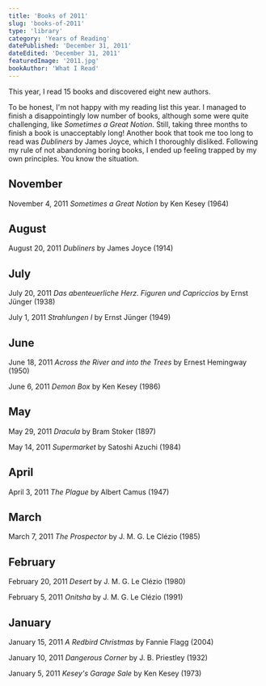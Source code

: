 ```yaml
---
title: 'Books of 2011'
slug: 'books-of-2011'
type: 'library'
category: 'Years of Reading'
datePublished: 'December 31, 2011'
dateEdited: 'December 31, 2011'
featuredImage: '2011.jpg'
bookAuthor: 'What I Read'
---
```


This year, I read 15 books and discovered eight new authors.

To be honest, I'm not happy with my reading list this year. I managed to finish
a disappointingly low number of books, although some were quite challenging,
like _Sometimes a Great Notion_. Still, taking three months to finish a book is
unacceptably long! Another book that took me too long to read was _Dubliners_ by
James Joyce, which I thoroughly disliked. Following my rule of not abandoning
boring books, I ended up feeling trapped by my own principles. You know the
situation.

## November

November 4, 2011 _Sometimes a Great Notion_ by Ken Kesey (1964)

## August

August 20, 2011 _Dubliners_ by James Joyce (1914)

## July

July 20, 2011 _Das abenteuerliche Herz. Figuren und Capriccios_ by Ernst Jünger
(1938)

July 1, 2011 _Strahlungen I_ by Ernst Jünger (1949)

## June

June 18, 2011 _Across the River and into the Trees_ by Ernest Hemingway (1950)

June 6, 2011 _Demon Box_ by Ken Kesey (1986)

## May

May 29, 2011 _Dracula_ by Bram Stoker (1897)

May 14, 2011 _Supermarket_ by Satoshi Azuchi (1984)

## April

April 3, 2011 _The Plague_ by Albert Camus (1947)

## March

March 7, 2011 _The Prospector_ by J. M. G. Le Clézio (1985)

## February

February 20, 2011 _Desert_ by J. M. G. Le Clézio (1980)

February 5, 2011 _Onitsha_ by J. M. G. Le Clézio (1991)

## January

January 15, 2011 _A Redbird Christmas_ by Fannie Flagg (2004)

January 10, 2011 _Dangerous Corner_ by J. B. Priestley (1932)

January 5, 2011 _Kesey's Garage Sale_ by Ken Kesey (1973)
